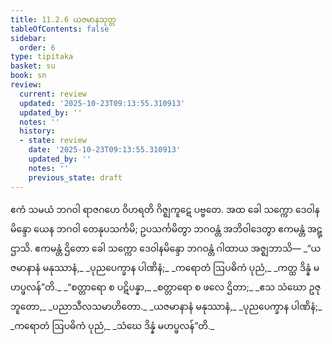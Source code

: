 ```yaml
---
title: 11.2.6 ယဇမာနသုတ္တ
tableOfContents: false
sidebar:
  order: 6
type: tipitaka
basket: su
book: sn
review:
  current: review
  updated: '2025-10-23T09:13:55.310913'
  updated_by: ''
  notes: ''
  history:
  - state: review
    date: '2025-10-23T09:13:55.310913'
    updated_by: ''
    notes: ''
    previous_state: draft
---
```



<ReviewStatus review={frontmatter.review} showDetails={true} />

<HypothesisAnnotation frontmatter={frontmatter} />

<DynamicBreadcrumb />

<Division number="262" book="sn" e="ch" v="18" p="319">

<Paragraph number="1649" book="sn">
ဧကံ သမယံ ဘဂဝါ ရာဇဂဟေ ဝိဟရတိ ဂိဇ္ဈကူဋေ ပဗ္ဗတေ. အထ ခေါ သက္ကော ဒေဝါနမိန္ဒော ယေန ဘဂဝါ တေနုပသင်္ကမိ; ဥပသင်္ကမိတွာ ဘဂဝန္တံ အဘိဝါဒေတွာ ဧကမန္တံ အဋ္ဌာသိ. ဧကမန္တံ ဌိတော ခေါ သက္ကော ဒေဝါနမိန္ဒော ဘဂဝန္တံ ဂါထာယ အဇ္ဈဘာသိ—
</Paragraph>

<Paragraph number="1650" type="verses" book="sn">
_“ယဇမာနာနံ မနုဿာနံ,_  
_ပုညပေက္ခာန ပါဏိနံ;_  
_ကရောတံ ဩပဓိကံ ပုညံ,_  
_ကတ္ထ ဒိန္နံ မဟပ္ဖလန်”တိ._  

</Paragraph>

<Paragraph number="1651" type="verses" book="sn">
_“စတ္တာရော စ ပဋိပန္နာ,_  
_စတ္တာရော စ ဖလေ ဌိတာ;_  
_ဧသ သံဃော ဥဇုဘူတော,_  
_ပညာသီလသမာဟိတော._  

</Paragraph>

<Paragraph number="1652" type="verses" book="sn">
_ယဇမာနာနံ မနုဿာနံ,_  
_ပုညပေက္ခာန ပါဏိနံ;_  
_ကရောတံ ဩပဓိကံ ပုညံ,_  
_သံဃေ ဒိန္နံ မဟပ္ဖလန်”တိ._
</Paragraph>
</Division>